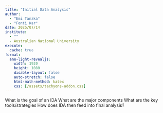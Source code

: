 ```yaml
---
title: "Initial Data Analysis"
author: 
  - "Emi Tanaka"
  - "Fonti Kar"
date: 2025/07/14
institute: 
  - ""
  - Australian National University
execute:
  cache: true
format: 
  anu-light-revealjs:
    width: 1920
    height: 1080
    disable-layout: false
    auto-stretch: false
    html-math-method: katex
    css: [/assets/tachyons-addon.css]
---
```



What is the goal of an IDA
What are the major components
What are the key tools/strategies
How does IDA then feed into final analysis?